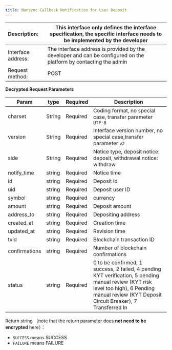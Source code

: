 ---
title: Nonsync Callback Notification for User Deposit
---

| Description:       | This interface only defines the interface specification, the specific interface needs to be implemented by the developer |
| :----------------- | ------------------------------------------------------------ |
| Interface address: | The interface address is provided by the developer and can be configured on the platform by contacting the admin |
| Request method:    | POST                                                         |



**Decrypted Request Parameters**

| Param         | type   | Required | Description                                                  |
| ------------- | ------ | -------- | ------------------------------------------------------------ |
| charset       | String | Required | Coding format, no special case, transfer parameter `UTF-8`   |
| version       | String | Required | Interface version number, no special case,transfer parameter `v2` |
| side          | String | Required | Notice type, deposit notice: deposit, withdrawal notice: withdraw |
| notify_time   | string | Required | Notice time                                                  |
| id            | string | Required | Deposit id                                                   |
| uid           | string | Required | Deposit user ID                                              |
| symbol        | string | Required | currency                                                     |
| amount        | string | Required | Deposit amount                                               |
| address_to    | string | Required | Depositing address                                           |
| created_at    | string | Required | Creation time                                                |
| updated_at    | string | Required | Revision time                                                |
| txid          | string | Required | Blockchain transaction ID                                    |
| confirmations | string | Required | Number of blockchain confirmations                           |
| status        | string | Required | 0 to be confirmed, 1 success, 2 failed, 4 pending KYT verification, 5 pending manual review (KYT risk level too high), 6 Pending manual review (KYT Deposit Circuit Breaker), 7 Transferred In |



Return string （note that the return parameter does **not need to be encrypted** here）：
* `SUCCESS` means SUCCESS
* `FAILURE` means FAILURE